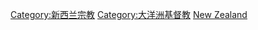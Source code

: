 {{Commons category|Christianity in New Zealand}}

[[Category:新西兰宗教|Category:新西兰宗教]]
[[Category:大洋洲基督教|Category:大洋洲基督教]]
[[Category:各國基督教|New Zealand]]